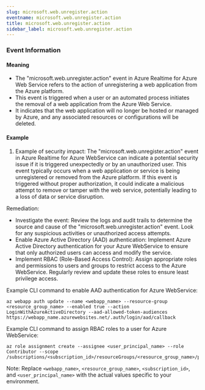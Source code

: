 ```yaml
--- 
slug: microsoft.web.unregister.action
eventname: microsoft.web.unregister.action
title: microsoft.web.unregister.action
sidebar_label: microsoft.web.unregister.action
---
```

                       
### Event Information

#### Meaning

- The "microsoft.web.unregister.action" event in Azure Realtime for Azure Web Service refers to the action of unregistering a web application from the Azure platform.
- This event is triggered when a user or an automated process initiates the removal of a web application from the Azure Web Service.
- It indicates that the web application will no longer be hosted or managed by Azure, and any associated resources or configurations will be deleted.



#### Example

1. Example of security impact: The "microsoft.web.unregister.action" event in Azure Realtime for Azure WebService can indicate a potential security issue if it is triggered unexpectedly or by an unauthorized user. This event typically occurs when a web application or service is being unregistered or removed from the Azure platform. If this event is triggered without proper authorization, it could indicate a malicious attempt to remove or tamper with the web service, potentially leading to a loss of data or service disruption.

Remediation:
- Investigate the event: Review the logs and audit trails to determine the source and cause of the "microsoft.web.unregister.action" event. Look for any suspicious activities or unauthorized access attempts.
- Enable Azure Active Directory (AAD) authentication: Implement Azure Active Directory authentication for your Azure WebService to ensure that only authorized users can access and modify the service.
- Implement RBAC (Role-Based Access Control): Assign appropriate roles and permissions to users and groups to restrict access to the Azure WebService. Regularly review and update these roles to ensure least privilege access.

Example CLI command to enable AAD authentication for Azure WebService:
```
az webapp auth update --name <webapp_name> --resource-group <resource_group_name> --enabled true --action LoginWithAzureActiveDirectory --aad-allowed-token-audiences https://webapp_name.azurewebsites.net/.auth/login/aad/callback
```

Example CLI command to assign RBAC roles to a user for Azure WebService:
```
az role assignment create --assignee <user_principal_name> --role Contributor --scope /subscriptions/<subscription_id>/resourceGroups/<resource_group_name>/providers/Microsoft.Web/sites/<webapp_name>
```

Note: Replace `<webapp_name>`, `<resource_group_name>`, `<subscription_id>`, and `<user_principal_name>` with the actual values specific to your environment.


 